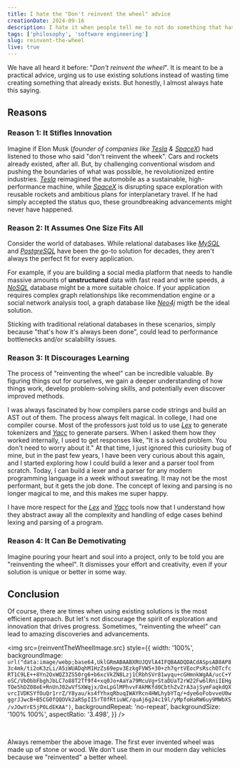 ```yaml
---
title: I hate the "Don't reinvent the wheel" advice
creationDate: 2024-09-16
description: I hate it when people tell me to not do something that has already been done before.
tags: ['philosophy', 'software engineering']
slug: reinvent-the-wheel
live: true
---
```



We have all heard it before: "<span class="text-accent">_Don't reinvent the wheel_</span>". It is meant to be a
practical advice, urging us to use existing solutions instead of wasting time creating something that already exists.
But honestly, I almost always hate this saying.

## Reasons

### Reason 1: It Stifles Innovation

Imagine if Elon Musk (_founder of companies like [Tesla] & [SpaceX]_) had listened to those who said "don't reinvent the
wheek". Cars and rockets already existed, after all. But, by challenging conventional wisdom and pushing the boundaries
of what was possible, he revolutionized entire industries. _[Tesla]_ reimagined the automobile as a sustainable,
high-performance machine, while _[SpaceX]_ is disrupting space exploration with reusable rockets and ambitious plans for
interplanetary travel. If he had simply accepted the status quo, these groundbreaking advancements might never have
happened.

### Reason 2: It Assumes One Size Fits All

Consider the world of databases. While relational databases like _[MySQL]_ and _[PostgreSQL]_ have been the go-to
solution for decades, they aren't always the perfect fit for every application.

For example, if you are building a social media platform that needs to handle massive amounts of **unstructured** data
with fast read and write speeds, a _[NoSQL]_ database might be a more suitable choice. If your application requires
complex graph relationships like recommendation engine or a social network analysis tool, a graph database like
_[Neo4j]_ migth be the ideal solution.

Sticking with traditional relational databases in these scenarios, simply because "that's how it's always been done",
could lead to performance bottlenecks and/or scalability issues.

### Reason 3: It Discourages Learning

The process of "reinventing the wheel" can be incredible valuable. By figuring things out for ourselves, we gain a
deeper understanding of how things work, develop problem-solving skills, and potentially even discover improved methods.

I was always fascinated by how compilers parse code strings and build an AST out of them. The process always felt
magical. In college, I had one compiler course. Most of the professors just told us to use _[Lex]_ to generate
tokenizers and _[Yacc]_ to generate parsers. When I asked them how they worked internally, I used to get responses like,
"It is a solved problem. You don't need to worry about it." At that time, I just ignored this curiosity bug of mine, but
in the past few years, I have been very curious about this again, and I started exploring how I could build a lexer and
a parser tool from scratch. Today, I can build a lexer and a parser for any modern programming language in a week
without sweating. It may not be the most performant, but it gets the job done. The concept of lexing and parsing is no
longer magical to me, and this makes me super happy.

I have more respect for the _[Lex]_ and _[Yacc]_ tools now that I understand how they abstract away all the complexity
and handling of edge cases behind lexing and parsing of a program.

### Reason 4: It Can Be Demotivating

Imagine pouring your heart and soul into a project, only to be told you are "reinventing the wheel". It dismisses your
effort and creativity, even if your solution is unique or better in some way.

## Conclusion

Of course, there are times when using existing solutions is the most efficient approach. But let's not discourage the
spirit of exploration and innovation that drives progress. Sometimes, "reinventing the wheel" can lead to amazing
discoveries and advancements.

<img
  src={reinventTheWheelImage.src}
  style={{
    width: '100%',
    backgroundImage: `url("data:image/webp;base64,UklGRmABAABXRUJQVlA4IFQBAADQDACdASpsAB8AP83c4mk/ti2oK3zLi/A5iWUADqhM1HzZs69epv3EzkgFVW5+30+zh7qrtVEocPsRschOTcfcRT1C9LE++8Yn2OxWQZ3ZS50rg6+b6xcVkZN8Lzj1CRbhSVr81wyqu+cGHmnkWgAA/ucC+YoSC/VbObbFbghJbLC7o88T2Tf9f4+xq0Jo+AaYa79McuVg+StaDUaT2rW22Fw6lRniIEHgTOe5hDZ08eE+RnUnJ02wVfSXWqjx/DxLpGlMPhvvFAkMKfd0CbthZvZrA3ajSymFaqkdQXvrcIVDKSYfOuQr1rrZ/Y8yau/ks4fYhxqRbuqIWAYRcn4HWLhybYTq/+dye6oFobvveU0wggrJJwcB+B5CG0fQQOVk2aR5pII5rT0fRtiuWC/quAj6g24c19l/yMpfoHaRW6uy9MWbXS/vJOwYrE5jP0LdEKAA")`,
    backgroundRepeat: 'no-repeat',
    backgroundSize: '100% 100%',
    aspectRatio: '3.498',
  }}
/>

<br />

Always remember the above image. The first ever invented wheel was made up of stone or wood. We don't use them in our
modern day vehicles because we "reinvented" a better wheel.

[Tesla]: https://www.tesla.com
[SpaceX]: https://www.spacex.com
[MySQL]: https://www.mysql.com
[PostgreSQL]: https://www.postgresql.org
[NoSQL]: https://en.wikipedia.org/wiki/NoSQL
[Neo4j]: https://neo4j.com/
[Lex]: https://en.wikipedia.org/wiki/Lex_(software)
[Yacc]: https://en.wikipedia.org/wiki/Yacc
